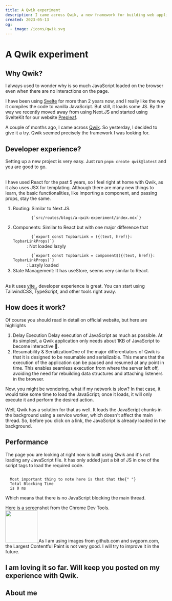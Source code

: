 ```yaml
---
title: A Qwik experiment
description: I came across Qwik, a new framework for building web applications. I decided to give it a try and share my experience.
created: 2023-05-13
og:
  - image: /icons/qwik.svg
---
```



<h1 class="font-bold text-3xl mb-4">A Qwik experiment</h1>

<h2 class="font-bold text-2xl mb-2 mt-2">Why Qwik?</h2>

I always used to wonder
why is so much JavaScript loaded on the browser even when there are no
interactions on the page.

I have been using <a class='link' href="https://svelte.dev">Svelte</a> for more than 2 years now, and I really like the way it compiles the code to vanilla JavaScript.
But still, it loads some JS. By the way we recently moved away from using Next.JS and started using SvelteKit for our website <a class='link' href="https://www.prepleaf.com">Prepleaf</a>.

A couple of months ago, I came across <a class='link' href="https://qwik.builder.io">Qwik</a>. So yesterday, I decided to give it a try. Qwik seemed precisely the framework I was looking for.

<h2 class="font-bold text-2xl mb-2 mt-4">Developer experience?</h2>

Setting up a new project is very easy. Just run <code class='inline-code'>pnpm create qwik@latest</code> and you are good to go.

<br />I have used React for the past 5 years, so I feel right at home with Qwik,
as it also uses JSX for templating. Although there are many new things to learn,
the basic functionalities, like importing a component, and passing props, stay
the same.
<br />

<div class="px-4">
  <ol class="list-disc">
    <li>
      <div>Routing: Similar to Next.JS.</div>
      <code class="inline-code">
        {`src/routes/blogs/a-qwik-experiment/index.mdx`}
      </code>
    </li>
    <li>
      <div>Components: Similar to React but with one major difference that</div>
      <code class="inline-code">
        {`export const TopbarLink = ({(text, href)}: TopbarLinkProps)`}
      </code>
      <span>: Not loaded lazyly</span>
      <br />
      <code class="inline-code">
        {`export const TopbarLink = component$({(text, href)}: TopbarLinkProps)`}
      </code>
      <span>: Lazyly loaded</span>
    </li>
    <li>
      State Management: It has <span class="inline-code">useStore</span>, seems
      very similar to React.
    </li>
  </ol>
</div>
<br />
As it uses <a class="link" href="https://vitejs.dev/">
  vite
</a>, developer experience is great. You can start using TailwindCSS, TypeScript,
and other tools right away.

<br />

<h2 class="font-bold text-2xl mb-2 mt-4">How does it work?</h2>

Of course you should read in detail on official website, but here are highlights

<div class="px-4">
  <ol class="list-disc my-2">
    <li class="list-item">
      <span class="font-bold block">Delay Execution</span>
      Delay execution of JavaScript as much as possible. <span class="italic">
        At its simplest, a Qwik application only needs about 1KB of JavaScript
        to become interactive
      </span>🤯.
    </li>
    <li class="list-item">
      <span class="font-bold block">Resumability & Serialization</span>One of
      the major differentiators of Qwik is that it is designed to be resumable
      and serializable. This means that the execution of the application can be
      paused and resumed at any point in time. This enables seamless execution
      from where the server left off, avoiding the need for rebuilding data
      structures and attaching listeners in the browser.
    </li>
  </ol>
</div>

<div class="italic text-gray-500 mt-2">
  Now, you might be wondering, what if my network is slow? In that case, it
  would take some time to load the JavaScript; once it loads, it will only
  execute it and perform the desired action.
</div>

Well, Qwik has a solution for that as well. It loads the JavaScript chunks in the background using a service worker, which doesn't affect the main thread. So, before you click on a link, the JavaScript is already loaded in the background.

<div class="my-2" />
<h2 class="font-bold text-2xl mb-2 mt-4">Performance</h2>

The page you are looking at right now is built using Qwik and it's not loading
any JavaScript file. It has only added just a bit of JS in one of the script
tags to load the required code.

<code class="code my-2">
  Most important thing to note here is that that the{" "}
  <span class="font-bold">Total Blocking Time</span>
  is <span>0 ms</span>
</code>

Which means that there is no JavaScript blocking the main thread.

<div class="mt-2">Here is a screenshot from the Chrome Dev Tools.</div>
<a href="/images/screenshot-lighthouse-qwik.png" class="my-2 inline-block">
  <img src="/images/screenshot-lighthouse-qwik.png" height="100" class="h-72" />
</a>
As I am using images from github.com and svgporn.com, the Largest Contentful
Paint is not very good. I will try to improve it in the future.

<h2 class="text-gray-600 text-xl mb-2 mt-4 italic">
  I am loving it so far. Will keep you posted on my experience with Qwik.
</h2>

<h2 class="text-2xl font-bold mt-8 mb-2">About me</h2>
<About />
